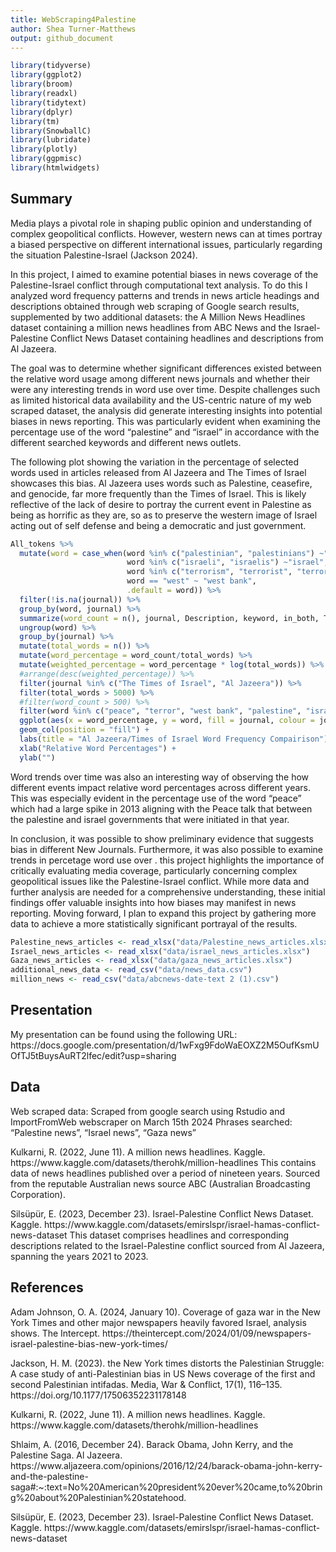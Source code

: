 ```yaml
---
title: WebScraping4Palestine
author: Shea Turner-Matthews
output: github_document
---
```

```r
library(tidyverse)
library(ggplot2)
library(broom)
library(readxl)
library(tidytext)
library(dplyr)
library(tm)
library(SnowballC)
library(lubridate)
library(plotly)
library(ggpmisc)
library(htmlwidgets)
```


## Summary


Media plays a pivotal role in shaping public opinion and understanding of complex geopolitical conflicts. However, western news can at times portray a biased perspective on different international issues, particularly regarding the situation Palestine-Israel (Jackson 2024).

In this project, I aimed to examine potential biases in news coverage of the Palestine-Israel conflict through computational text analysis. To do this I analyzed word frequency patterns and trends in news article headings and descriptions obtained through web scraping of Google search results, supplemented by two additional datasets: the A Million News Headlines dataset containing a million news headlines from ABC News and the Israel-Palestine Conflict News Dataset containing headlines and descriptions from Al Jazeera.

The goal was to determine whether significant differences existed between the relative word usage among different news journals and whether their were any interesting trends in word use over time. Despite challenges such as limited historical data availability and the US-centric nature of my web scraped dataset, the analysis did generate interesting insights into potential biases in news reporting. This was particularly evident when examining the percentage use of the word "palestine" and "israel" in accordance with the different searched keywords and different news outlets.

The following plot showing the variation in the percentage of selected words used in articles released from Al Jazeera and The Times of Israel showcases this bias. Al Jazeera uses words such as Palestine, ceasefire, and genocide, far more frequently than the Times of Israel. This is likely reflective of the lack of desire to portray the current event in Palestine as being as horrific as they are, so as to preserve the western image of Israel acting out of self defense and being a democratic and just government. 

```r
All_tokens %>%
  mutate(word = case_when(word %in% c("palestinian", "palestinians") ~"palestine",
                          word %in% c("israeli", "israelis") ~"israel",
                          word %in% c("terrorism", "terrorist", "terrorists") ~"terror",
                          word == "west" ~ "west bank", 
                          .default = word)) %>% 
  filter(!is.na(journal)) %>% 
  group_by(word, journal) %>%
  summarize(word_count = n(), journal, Description, keyword, in_both, Title, word, title_or_description) %>%
  ungroup(word) %>% 
  group_by(journal) %>%
  mutate(total_words = n()) %>%
  mutate(word_percentage = word_count/total_words) %>%
  mutate(weighted_percentage = word_percentage * log(total_words)) %>%
  #arrange(desc(weighted_percentage)) %>% 
  filter(journal %in% c("The Times of Israel", "Al Jazeera")) %>% 
  filter(total_words > 5000) %>% 
  #filter(word_count > 500) %>% 
  filter(word %in% c("peace", "terror", "west bank", "palestine", "israel", "gaza", "crisis", "idf", "aggression", "bombing", "genocide", "ceasefire", "occupied", "military")) %>% 
  ggplot(aes(x = word_percentage, y = word, fill = journal, colour = journal)) +
  geom_col(position = "fill") +
  labs(title = "Al Jazeera/Times of Israel Word Frequency Compairison")+
  xlab("Relative Word Percentages") +
  ylab("")
```

Word trends over time was also an interesting way of observing the how different events impact relative word percentages across different years. This was especially evident in the percentage use of the word "peace" which had a large spike in 2013 aligning with the Peace talk that between the palestine and israel governments that were initiated in that year. 

In conclusion, it was possible to show preliminary evidence that suggests bias in different New Journals. Furthermore, it was also possible to examine trends in percetage word use over . this project highlights the importance of critically evaluating media coverage, particularly concerning complex geopolitical issues like the Palestine-Israel conflict. While more data and further analysis are needed for a comprehensive understanding, these initial findings offer valuable insights into how biases may manifest in news reporting. Moving forward, I plan to expand this project by gathering more data to achieve a more statistically significant portrayal of the results.


```r
Palestine_news_articles <- read_xlsx("data/Palestine_news_articles.xlsx")
Israel_news_articles <- read_xlsx("data/israel_news_articles.xlsx")
Gaza_news_articles <- read_xlsx("data/gaza_news_articles.xlsx")
additional_news_data <- read_csv("data/news_data.csv")
million_news <- read_csv("data/abcnews-date-text 2 (1).csv")
```

## Presentation

My presentation can be found using the following URL: https://docs.google.com/presentation/d/1wFxg9FdoWaEOXZ2M5OufKsmUOfTJ5tBuysAuRT2lfec/edit?usp=sharing 

## Data 

Web scraped data: Scraped from google search using Rstudio and ImportFromWeb webscraper on March 15th 2024
Phrases searched: "Palestine news", "Israel news", "Gaza news"

Kulkarni, R. (2022, June 11). A million news headlines. Kaggle. https://www.kaggle.com/datasets/therohk/million-headlines 
This contains data of news headlines published over a period of nineteen years. Sourced from the reputable Australian news source ABC (Australian Broadcasting Corporation).

Silsüpür, E. (2023, December 23). Israel-Palestine Conflict News Dataset. Kaggle. https://www.kaggle.com/datasets/emirslspr/israel-hamas-conflict-news-dataset 
This dataset comprises headlines and corresponding descriptions related to the Israel-Palestine conflict sourced from Al Jazeera, spanning the years 2021 to 2023. 

## References

Adam Johnson, O. A. (2024, January 10). Coverage of gaza war in the New York Times and other major newspapers heavily favored Israel, analysis shows. The Intercept. https://theintercept.com/2024/01/09/newspapers-israel-palestine-bias-new-york-times/ 

Jackson, H. M. (2023). the New York times distorts the Palestinian Struggle: A case study of anti-Palestinian bias in US News coverage of the first and second Palestinian intifadas. Media, War &amp; Conflict, 17(1), 116–135. https://doi.org/10.1177/17506352231178148 

Kulkarni, R. (2022, June 11). A million news headlines. Kaggle. https://www.kaggle.com/datasets/therohk/million-headlines 

Shlaim, A. (2016, December 24). Barack Obama, John Kerry, and the Palestine Saga. Al Jazeera. https://www.aljazeera.com/opinions/2016/12/24/barack-obama-john-kerry-and-the-palestine-saga#:~:text=No%20American%20president%20ever%20came,to%20bring%20about%20Palestinian%20statehood. 

Silsüpür, E. (2023, December 23). Israel-Palestine Conflict News Dataset. Kaggle. https://www.kaggle.com/datasets/emirslspr/israel-hamas-conflict-news-dataset 



